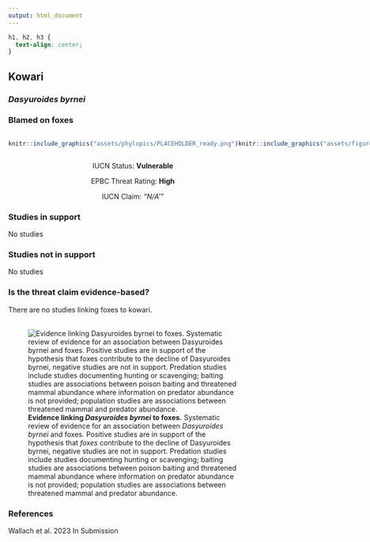 ```yaml
---
output: html_document
---
```

```css
h1, h2, h3 {
  text-align: center;
}
```

## **Kowari**
### *Dasyuroides byrnei*
### Blamed on foxes

:::: {style="display: flex;"}

::: {}
  ```r
  knitr::include_graphics("assets/phylopics/PLACEHOLDER_ready.png")
  ```
:::

::: {}

:::

::: {}
  ```r
  knitr::include_graphics("assets/figures/Map_Fox_Dasyuroides byrnei.png")
  ```
:::

::::
<center>
IUCN Status: **Vulnerable**

EPBC Threat Rating: **High**

IUCN Claim: *"N/A'"*

</center>

### Studies in support

No studies

### Studies not in support

No studies

### Is the threat claim evidence-based?

There are no studies linking foxes to kowari.
<br>
<br>

![**Evidence linking *Dasyuroides byrnei* to foxes.** Systematic review of evidence for an association between *Dasyuroides byrnei* and foxes. Positive studies are in support of the hypothesis that *foxes* contribute to the decline of Dasyuroides byrnei, negative studies are not in support. Predation studies include studies documenting hunting or scavenging; baiting studies are associations between poison baiting and threatened mammal abundance where information on predator abundance is not provided; population studies are associations between threatened mammal and predator abundance.](assets/figures/Main_Evidence_Fox_Dasyuroides byrnei.png)

### References



Wallach et al. 2023 In Submission

